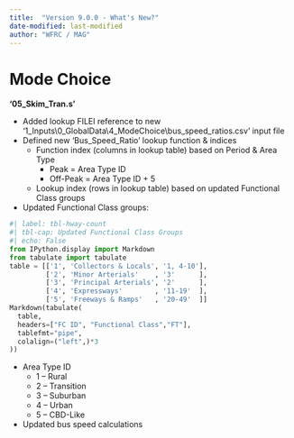 ```yaml
---
title:  "Version 9.0.0 - What's New?"
date-modified: last-modified
author: "WFRC / MAG"
---
```


# Mode Choice

**'05_Skim_Tran.s'**

 - Added lookup FILEI reference to new '1_Inputs\\0_GlobalData\\4_ModeChoice\\bus_speed_ratios.csv' input file
 - Defined new 'Bus_Speed_Ratio' lookup function & indices
   - Function index (columns in lookup table) based on Period & Area Type
      - Peak        = Area Type ID
      - Off-Peak = Area Type ID + 5
   - Lookup index (rows in lookup table) based on updated Functional Class groups
 - Updated Functional Class groups:

```python
#| label: tbl-hway-count
#| tbl-cap: Updated Functional Class Groups
#| echo: False
from IPython.display import Markdown
from tabulate import tabulate
table = [['1', 'Collectors & Locals', '1, 4-10'],
         ['2', 'Minor Arterials'    , '3'      ],
         ['3', 'Principal Arterials', '2'      ],
         ['4', 'Expressways'        , '11-19'  ],
         ['5', 'Freeways & Ramps'   , '20-49'  ]]
Markdown(tabulate(
  table, 
  headers=["FC ID", "Functional Class","FT"],
  tablefmt="pipe", 
  colalign=("left",)*3
))
```

 - Area Type ID
   - 1 – Rural
   - 2 – Transition
   - 3 – Suburban
   - 4 – Urban
   - 5 – CBD-Like
 - Updated bus speed calculations
